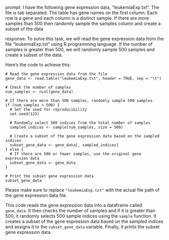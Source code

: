 prompt:
I have the following gene expression data, "leukemiaExp.txt". The file is tab separated. The table has gene names on the first column. Each row is a gene and each column is a distinct sample.  If there are more samples than 500 then randomly sample the samples column and create a subset of the data

response:
To solve this task, we will read the gene expression data from the file "leukemiaExp.txt" using R programming language. If the number of samples is greater than 500, we will randomly sample 500 samples and create a subset of the data.

Here's the code to achieve this:

```
# Read the gene expression data from the file
gene_data <- read.table("leukemiaExp.txt", header = TRUE, sep = "\t")

# Check the number of samples
num_samples <- ncol(gene_data)

# If there are more than 500 samples, randomly sample 500 samples
if (num_samples > 500) {
  # Set the seed for reproducibility
  set.seed(123)
  
  # Randomly select 500 indices from the total number of samples
  sampled_indices <- sample(num_samples, size = 500)
  
  # Create a subset of the gene expression data based on the sampled indices
  subset_gene_data <- gene_data[, sampled_indices]
} else {
  # If there are 500 or fewer samples, use the original gene expression data
  subset_gene_data <- gene_data
}

# Print the subset gene expression data
subset_gene_data
```

Please make sure to replace `"leukemiaExp.txt"` with the actual file path of the gene expression data file.

This code reads the gene expression data into a dataframe called `gene_data`. It then checks the number of samples and if it is greater than 500, it randomly selects 500 sample indices using the `sample` function. It creates a subset of the gene expression data based on the sampled indices and assigns it to the `subset_gene_data` variable. Finally, it prints the subset gene expression data.
